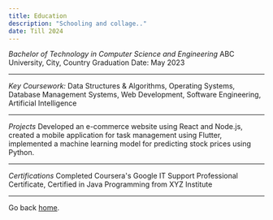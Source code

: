 ```yaml
---
title: Education
description: "Schooling and collage.."
date: Till 2024
---
```


_Bachelor of Technology in Computer Science and Engineering_
ABC University, City, Country Graduation Date: May 2023

---

_Key Coursework:_
Data Structures & Algorithms, Operating Systems, Database Management Systems, Web Development, Software Engineering, Artificial Intelligence

---

_Projects_
Developed an e-commerce website using React and Node.js, created a mobile application for task management using Flutter, implemented a machine learning model for predicting stock prices using Python.

---

_Certifications_
Completed Coursera's Google IT Support Professional Certificate, Certified in Java Programming from XYZ Institute

---


Go back [home](/).
